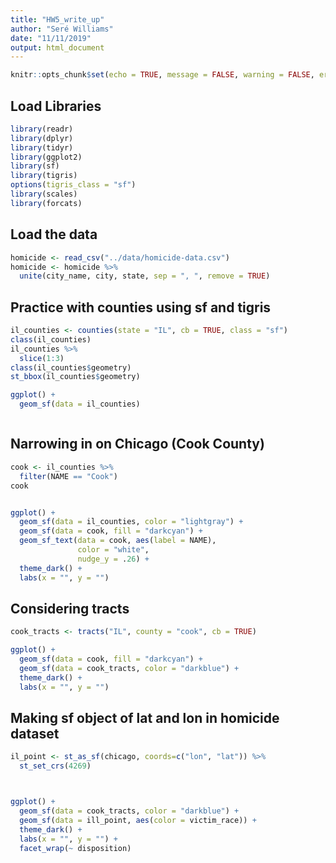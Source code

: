 ```yaml
---
title: "HW5_write_up"
author: "Seré Williams"
date: "11/11/2019"
output: html_document
---
```


```r
knitr::opts_chunk$set(echo = TRUE, message = FALSE, warning = FALSE, error = FALSE)
```

## Load Libraries

```r
library(readr)
library(dplyr)
library(tidyr)
library(ggplot2)
library(sf)
library(tigris)
options(tigris_class = "sf")
library(scales)
library(forcats)

```

## Load the data

```r
homicide <- read_csv("../data/homicide-data.csv")
homicide <- homicide %>% 
  unite(city_name, city, state, sep = ", ", remove = TRUE) 
```

## Practice with counties using sf and tigris

```r
il_counties <- counties(state = "IL", cb = TRUE, class = "sf")
class(il_counties)
il_counties %>% 
  slice(1:3)
class(il_counties$geometry)
st_bbox(il_counties$geometry)

ggplot() +
  geom_sf(data = il_counties)



```
## Narrowing in on Chicago (Cook County)
```r
cook <- il_counties %>% 
  filter(NAME == "Cook")
cook


ggplot() +
  geom_sf(data = il_counties, color = "lightgray") +
  geom_sf(data = cook, fill = "darkcyan") +
  geom_sf_text(data = cook, aes(label = NAME),
               color = "white",
               nudge_y = .26) +
  theme_dark() +
  labs(x = "", y = "")
```



## Considering tracts
```r
cook_tracts <- tracts("IL", county = "cook", cb = TRUE)

ggplot() +
  geom_sf(data = cook, fill = "darkcyan") +
  geom_sf(data = cook_tracts, color = "darkblue") +
  theme_dark() +
  labs(x = "", y = "")

```




## Making sf object of lat and lon in homicide dataset

```r
il_point <- st_as_sf(chicago, coords=c("lon", "lat")) %>%
  st_set_crs(4269)



ggplot() +
  geom_sf(data = cook_tracts, color = "darkblue") +
  geom_sf(data = ill_point, aes(color = victim_race)) +
  theme_dark() +
  labs(x = "", y = "") +
  facet_wrap(~ disposition)
  
```

